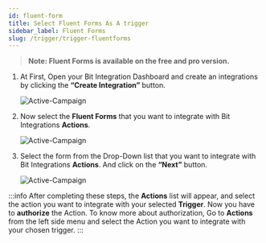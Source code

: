 ```yaml
---
id: fluent-form
title: Select Fluent Forms As A trigger
sidebar_label: Fluent Forms
slug: /trigger/trigger-fluentforms
---
```



> **Note: Fluent Forms is available on the free and pro version.**

1. At First, Open your Bit Integration Dashboard and create an integrations by clicking the **“Create Integration”** button.

   <Image
     src="trigger/fluent-forms/_create-integrations"
     alt="Active-Campaign"
     w="1020"
     h="350"
   />

2. Now select the **Fluent Forms** that you want to integrate with Bit Integrations **Actions**.

   <Image
     src="trigger/fluent-forms/_select-trigger"
     alt="Active-Campaign"
     w="1020"
     h="350"
   />

3. Select the form from the Drop-Down list that you want to integrate with Bit Integrations **Actions**. And click on the **“Next”** button.

   <Image
     src="trigger/fluent-forms/_fluent-form"
     alt="Active-Campaign"
     w="1020"
     h="350"
   />

:::info
  After completing these steps, the **Actions** list will appear, and select the action you want to integrate with your selected **Trigger**. Now you have to **authorize** the Action. To know more about authorization, Go to **Actions** from the left side menu and select the Action you want to integrate with your chosen trigger.
:::
